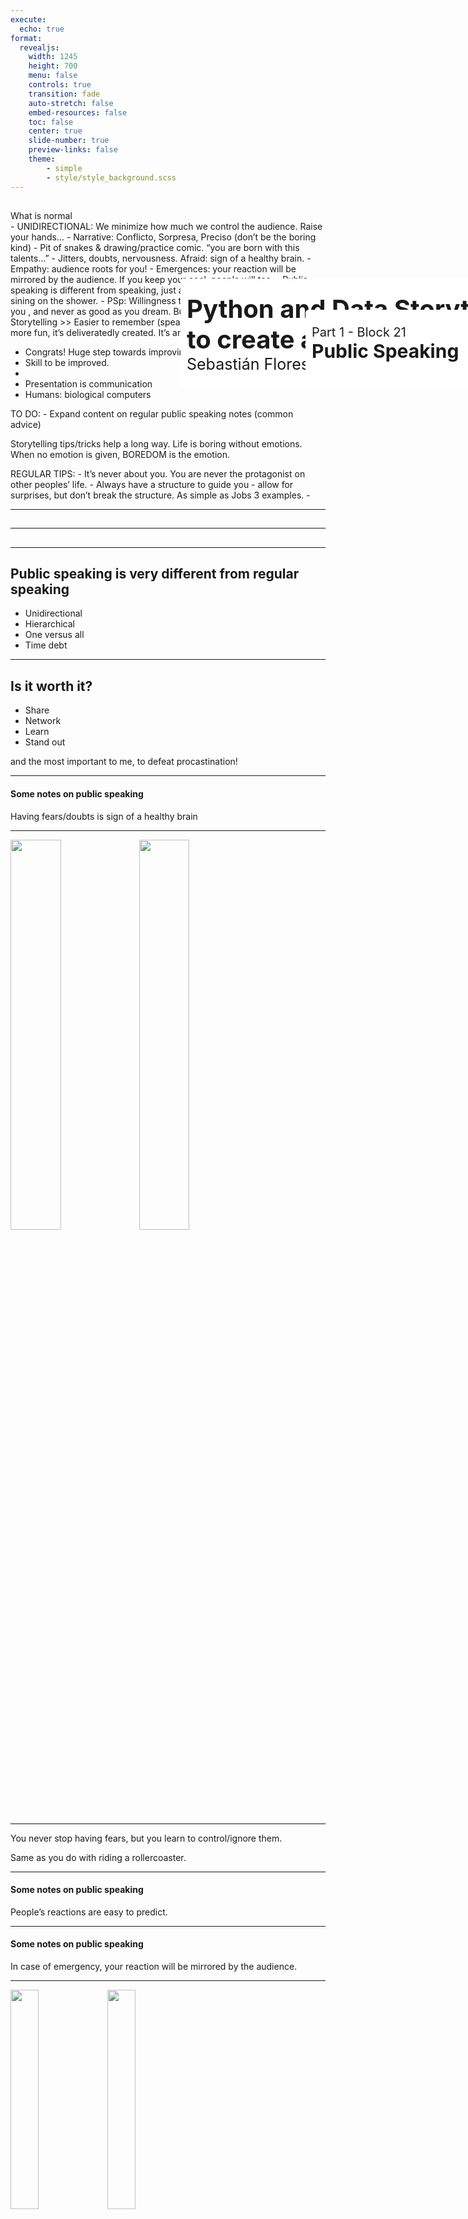 ```yaml
---
execute:
  echo: true
format:
  revealjs:
    width: 1245
    height: 700
    menu: false
    controls: true
    transition: fade
    auto-stretch: false
    embed-resources: false
    toc: false
    center: true
    slide-number: true
    preview-links: false
    theme:
        - simple
        - style/style_background.scss
---
```


## { .custom-title }

&#32; 

::: {.notes}
What is normal  
- UNIDIRECTIONAL: We minimize how much we control the audience. Raise your hands...
- Narrative: Conflicto, Sorpresa, Preciso (don't be the boring kind)
- Pit of snakes & drawing/practice comic. "you are born with this talents..."
- Jitters, doubts, nervousness. Afraid: sign of a healthy brain.
- Empathy: audience roots for you!
- Emergences: your reaction will be mirrored by the audience. If you keep your cool, people will too.
- Public speaking is different from speaking, just as karaoking is different from sining on the shower. 
- PSp: Willingness to stand out. 
- It's never as bad as you , and never as good as you dream. But it's unpredictable.
- Effective Storytelling >> Easier to remember (speaker and audience), more engaging, more fun, it's deliveratedly created. It's an act!

- Congrats! Huge step towards improving.
- Skill to be improved.
- 

- Presentation is communication
- Humans: biological computers

TO DO:
- Expand content on regular public speaking notes (common advice)  

Storytelling tips/tricks help a long way. Life is boring without emotions.
When no emotion is given, BOREDOM is the emotion.

REGULAR TIPS:
- It's never about you. You are never the protagonist on other peoples' life.
- Always have a structure to guide you - allow for surprises, but don't break the structure. As simple as Jobs 3 examples.
- 
:::

---

## { .custom-title }
::: {style="position: absolute; left: 500px; top: 500px; width:2000px; background-color: #ffffff; padding: 10px; border-radius: 5px;"}
[Python and Data Storytelling <br> to create and deliver better presentations]{style="font-size: 40px; font-weight: bold; margin: 0px"} <br>
[Sebastián Flores, EuroPyCon 2025]{style="font-size: 25px;"}
:::

---

## { .custom-title }
::: {style="position: absolute; left: 700px; top: 550px; width:2000px; background-color: #ffffff; padding: 10px; border-radius: 5px;"}
[Part 1 - Block 21]{style="font-size: 20px; margin: 0px;"} <br>
[Public Speaking]{style="font-size: 30px; font-weight: bold; margin: 0px"} <br>
:::

---

## Public speaking is very different from regular speaking

- Unidirectional
- Hierarchical
- One versus all
- Time debt

---

## Is it worth it?

- Share
- Network
- Learn
- Stand out

:::{.fragment}
and the most important to me, to defeat procastination!
:::

---

#### Some notes on public speaking

::: {.callout-note title="Secret #0" .fragment}
Having fears/doubts is sign of a healthy brain
:::

---

![](images/P1B2/presentations_arent_so_bad_1.jpeg){fig-align="center" width="40%"}
[![](images/P1B2/presentations_arent_so_bad_2.jpeg){fig-align="center" width="40%"}]{.fragment}

---

You never stop having fears, but you learn to control/ignore them.  

Same as you do with riding a rollercoaster.

---

#### Some notes on public speaking

::: {.callout-tip title="Secret #1" .fragment}
People's reactions are easy to predict.
:::

---

#### Some notes on public speaking

::: {.callout-caution title="Secret #2" .fragment}
In case of emergency, your reaction will be mirrored by the audience.
:::

---

![](images/P1B2/presentations_arent_so_bad_1.jpeg){fig-align="center" width="30%"}
![](images/P1B2/presentations_arent_so_bad_2.jpeg){fig-align="center" width="30%"}

*I hope you laught with this joke.   
If not, I'll just continue with the rest of the talk pretending nothing happened.*

---

Exercise:

- If your name starts with a vowel, raise your left hand.
- If your name ends in a vowel, raise your right hand.

---

#### Some notes on public speaking

::: {.callout-warning title="Secret #3" .fragment}
As a speaker you **command** the room!  
Make use of this new power!
:::


---

#### Some notes on public speaking

::: {.callout-important title="Secret #4" .fragment}
Most people have empathy and want you to succeed.
:::

---

#### Some notes on public speaking

::: {.callout-note title="Secret #5" .fragment}
Humor is great tool to sync a room.
:::

::: {.callout-tip title="Secret #5 B" .fragment}
Humor works better when is not expected.
:::

---

#### Some notes on public speaking

::: {.callout-warning title="Secret #6" .fragment}
We are only as good as our communication skills. 
:::

---

You are perceived as the multiplication of "how good you are" by "how good you communicate".  
Communication skills end up being the "great filter" for engineers, scientists, and programmers.

---

#### Some notes on public speaking

::: {.callout-important title="Secret #7" .fragment}
Formula to be memorable: simplicity meets excentricity.  

Use as little colors and text as possible, but make it unique.
:::

---

####

What's more memorable: left or right?

::: columns
::: {.column width="50%"}
![](images/P1B2/new_trashbin.jpg){fig-align="center"}
:::
::: {.column width="50%"}
![](images/P1B2/old_trashbin.jpg){fig-align="center"}
:::
:::

---

## Side note: Own your weird

Book Rec #1: **Own your weird**, by Jason Zook.

Don't be like everybody else: leave a mark.  
Use your preferred colors.  
Put as many dinosaurs on the background as you want.

---

#### Some notes on public speaking

::: {.callout-caution title="Secret #8" .fragment}
Never have more slides than the number of minutes you have to speak.
:::

---

#### Some notes on public speaking

::: {.callout-important title="Secret #9" .fragment}
Know yourself!  
What happens to you before/during/after the talk?
:::

---

**Quick Q&A** 

What do you think?  
Is there any advice you would like to share & add to the list?

---

## Presentation is communication

![](images/P1B1/ppt_schema.png){fig-align="center"}

---

##### Presentation is communication: The message

Message should be tailored from [**a specific speaker**]{.fragment} [to **the specific audience**.]{.fragment}

[Data Storytelling helps selecting the best **content** and **format** to make the message clear and engaging.]{.fragment}

---

##### Presentation is communication: A human speaker

*Humans: old hardware running updated and very demanding software*

::: columns
::: {.column width="50%" .fragment}
Good news:

- Presenting is a skill that can be learned.
:::
::: {.column width="50%" .fragment}
Bad news:  

- Being nervous while presenting: part of a healthy brain.
:::
:::

--- 

##### Presentation is communication: Human audience

*Humans: old hardware running updated and very demanding software*

::: columns
::: {.column width="50%" .fragment}
Good news (for the presenter):

- Audience wants you to succeed.
- Brains are easy to hack.
:::
::: {.column width="50%" .fragment}
Bad news (for the presenter):  

- Audience is easily distracted.
:::
:::


---

##### Presentation is communication

There's more than just content: Non-verbal communication

{{< video https://www.youtube.com/embed/8S0FDjFBj8o width="600px" height="400px" >}}

How to sound smart in your TEDx Talk | Will Stephen | TEDxNewYork

---

##### Confession

Non-verbal communication is my weak point.  

When I ask for feedback, I get the following:

- You should vary the pace
- You should vary the volume

I'm working on it!

---

#### Last one:

## Be honest and vulnerable, but never undermine yourself or your work!

